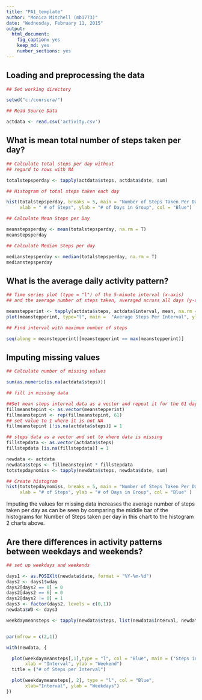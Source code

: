 ```yaml
---
title: "PA1_template"
author: "Monica Mitchell (mb1773)"
date: "Wednesday, February 11, 2015"
output:
  html_document:
    fig_caption: yes
    keep_md: yes
    number_sections: yes
---
```



## Loading and preprocessing the data
```r
## Set working directory

setwd("c:/coursera/")

## Read Source Data

actdata <- read.csv('activity.csv')

```


## What is mean total number of steps taken per day?
```r
## Calculate total steps per day without 
## regard to rows with NA

totalstepsperday <- tapply(actdata$steps, actdata$date, sum)
```
```r
## Histogram of total steps taken each day

hist(totalstepsperday, breaks = 5, main = "Number of Steps Taken Per Day", 
     xlab = " # of Steps", ylab = "# of Days in Group", col = "Blue")

```
```r
## Calculate Mean Steps per Day

meanstepsperday <- mean(totalstepsperday, na.rm = T)
meanstepsperday

## Calculate Median Steps per day

medianstepsperday <- median(totalstepsperday, na.rm = T)
medianstepsperday

```



## What is the average daily activity pattern?

```r
## Time series plot (type = "l") of the 5-minute interval (x-axis) 
## and the average number of steps taken, averaged across all days (y-axis)

meanstepperint <- tapply(actdata$steps, actdata$interval, mean, na.rm = T)
plot(meanstepperint, type="l", main =  "Average Steps Per Interval", ylab = "# of Steps")


```

```r

## Find interval with maximum number of steps

seq(along = meanstepperint)[meanstepperint == max(meanstepperint)]

```

## Imputing missing values
```r
## Calculate number of missing values

sum(as.numeric(is.na(actdata$steps)))

## fill in missing data

##Set mean steps interval data as a vector and repeat it for the 61 days
fillmeanstepint <- as.vector(meanstepperint)
fillmeanstepint <- rep(fillmeanstepint, 61)
## set value to 1 where it is not NA
fillmeanstepint [!is.na(actdata$steps)] = 1

## steps data as a vector and set to where data is missing
fillstepdata <- as.vector(actdata$steps)
fillstepdata [is.na(fillstepdata)] = 1

newdata <- actdata
newdata$steps <- fillmeanstepint * fillstepdata
totstepdaynomiss <- tapply(newdata$steps, newdata$date, sum)


```
```r
## Create histogram
hist(totstepdaynomiss, breaks = 5, main = "Number of Steps Taken Per Day",
     xlab = "# of Steps", ylab = "# of Days in Group", col = "Blue" )

```

Imputing the values for missing data increases the average number of steps taken per day as can be seen by comparing the middle bar of the histograms for Number of Steps taken per day in this chart to the histogram 2 charts above.

## Are there differences in activity patterns between weekdays and weekends?
```r
## set up weekdays and weekends

days1 <- as.POSIXlt(newdata$date, format = "%Y-%m-%d")
days2 <- days1$wday
days2[days2 == 0] = 0
days2[days2 == 6] = 0
days2[days2 != 0] = 1
days3 <- factor(days2, levels = c(0,1))
newdata$WD <- days3

weekdaymeansteps <- tapply(newdata$steps, list(newdata$interval, newdata$WD), mean, na.rm = T)



```
```r
par(mfrow = c(2,1))

with(newdata, {

  plot(weekdaymeansteps[,1],type = "l", col = "Blue", main = ("Steps in each Interval"),
       xlab = "Interval", ylab = "Weekend")
  title = ("# of Steps per Interval")

  plot(weekdaymeansteps[, 2], type = "l", col = "Blue", 
       xlab="Interval", ylab = "Weekdays")
})

```


